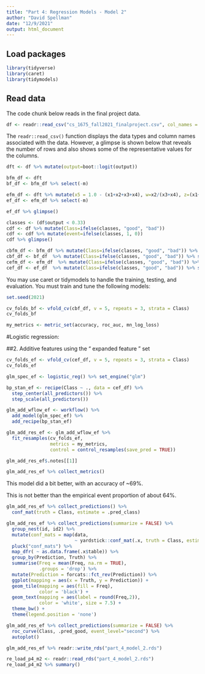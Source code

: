 ```yaml
---
title: "Part 4: Regression Models - Model 2"
author: "David Spellman"
date: "12/9/2021"
output: html_document
---
```


## Load packages
```r
library(tidyverse)
library(caret)
library(tidymodels)
```

## Read data

The code chunk below reads in the final project data.  

```r
df <- readr::read_csv("cs_1675_fall2021_finalproject.csv", col_names = TRUE)
```

The `readr::read_csv()` function displays the data types and column names associated with the data. However, a glimpse is shown below that reveals the number of rows and also shows some of the representative values for the columns.  

```r
dft <- df %>% mutate(output=boot::logit(output))

bfm_df <- dft
bf_df <- bfm_df %>% select(-m)

efm_df <- dft %>% mutate(x5 = 1.0 - (x1+x2+x3+x4), w=x2/(x3+x4), z=(x1+x2)/(x4+x5), t=v1*v2)
ef_df <- efm_df %>% select(-m)

ef_df %>% glimpse()
```

```r

classes <- (df$output < 0.33)
cdf <- df %>% mutate(Class=ifelse(classes, "good", "bad"))
cdf <- cdf %>% mutate(event=ifelse(classes, 1, 0))
cdf %>% glimpse()

cbfm_df <- bfm_df %>% mutate(Class=ifelse(classes, "good", "bad")) %>% select(-output)
cbf_df <- bf_df  %>% mutate(Class=ifelse(classes, "good", "bad")) %>% select(-output)
cefm_df <- efm_df  %>% mutate(Class=ifelse(classes, "good", "bad")) %>% select(-output)
cef_df <- ef_df  %>% mutate(Class=ifelse(classes, "good", "bad")) %>% select(-output)

```


You may use caret or tidymodels to handle the training, testing, and evaluation.
You must train and tune the following models:

```r
set.seed(2021)

cv_folds_bf <- vfold_cv(cbf_df, v = 5, repeats = 3, strata = Class)
cv_folds_bf

my_metrics <- metric_set(accuracy, roc_auc, mn_log_loss)
```

#Logistic regression:

##2. Additive features using the “ expanded feature ” set

```r

cv_folds_ef <- vfold_cv(cef_df, v = 5, repeats = 3, strata = Class)
cv_folds_ef

glm_spec_ef <- logistic_reg() %>% set_engine("glm")

bp_stan_ef <- recipe(Class ~ ., data = cef_df) %>% 
  step_center(all_predictors()) %>% 
  step_scale(all_predictors())

glm_add_wflow_ef <- workflow() %>% 
  add_model(glm_spec_ef) %>% 
  add_recipe(bp_stan_ef)

glm_add_res_ef <- glm_add_wflow_ef %>% 
  fit_resamples(cv_folds_ef,
                metrics = my_metrics,
                control = control_resamples(save_pred = TRUE))

glm_add_res_ef$.notes[[1]]

glm_add_res_ef %>% collect_metrics()

```

This model did a bit better, with an accuracy of ~69%.


This is not better than the empirical event proportion of about 64%.

```r
glm_add_res_ef %>% collect_predictions() %>% 
  conf_mat(truth = Class, estimate = .pred_class)
```

```r

glm_add_res_ef %>% collect_predictions(summarize = FALSE) %>% 
  group_nest(id, id2) %>% 
  mutate(conf_mats = map(data, 
                         ~ yardstick::conf_mat(.x, truth = Class, estimate = .pred_class))) %>% 
  pluck("conf_mats") %>% 
  map_dfr( ~ as.data.frame(.x$table)) %>% 
  group_by(Prediction, Truth) %>% 
  summarise(Freq = mean(Freq, na.rm = TRUE),
            .groups = 'drop') %>% 
  mutate(Prediction = forcats::fct_rev(Prediction)) %>% 
  ggplot(mapping = aes(x = Truth, y = Prediction)) +
  geom_tile(mapping = aes(fill = Freq),
            color = 'black') +
  geom_text(mapping = aes(label = round(Freq,2)),
            color = 'white', size = 7.5) +
  theme_bw() +
  theme(legend.position = 'none')

```


```r

glm_add_res_ef %>% collect_predictions(summarize = FALSE) %>% 
  roc_curve(Class, .pred_good, event_level="second") %>% 
  autoplot()

```


```r
glm_add_res_ef %>% readr::write_rds("part_4_model_2.rds")
```

```r
re_load_p4_m2 <- readr::read_rds("part_4_model_2.rds")
re_load_p4_m2 %>% summary()
```
